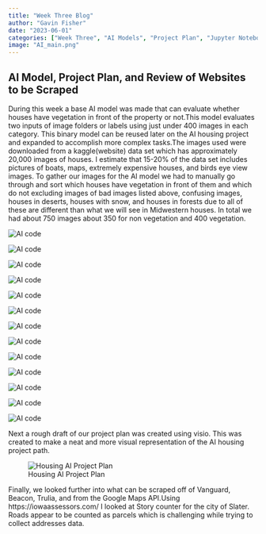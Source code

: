 ```yaml
---
title: "Week Three Blog"
author: "Gavin Fisher"
date: "2023-06-01"
categories: ["Week Three", "AI Models", "Project Plan", "Jupyter Notebook"]
image: "AI_main.png"
---
```


## AI Model, Project Plan, and Review of Websites to be Scraped

During this week a base AI model was made that can evaluate whether houses have vegetation in front of the property or not.This model evaluates two inputs of image folders or labels using just under 400 images in each category. This binary model can be reused later on the AI housing project and expanded to accomplish more complex tasks.The images used were downloaded from a kaggle(website) data set which has approximately 20,000 images of houses. I estimate that 15-20% of the data set includes pictures of boats, maps, extremely expensive houses, and birds eye view images. To gather our images for the AI model we had to manually go through and sort which houses have vegetation in front of them and which do not excluding images of bad images listed above, confusing images, houses in deserts, houses with snow, and houses in forests due to all of these are different than what we will see in Midwestern houses. In total we had about 750 images about 350 for non vegetation and 400 vegetation.

![](AI_1.png "AI code")

![](AI_2.png "AI code")

![](AI_3.png "AI code")

![](AI_45.png "AI code")

![](AI_6.png "AI code")

![](AI_62.png "AI code")

![](AI_7.png "AI code")

![](AI_8.png "AI code")

![](AI_82.png "AI code")

![](AI_9.png "AI code")

![](AI_10.png "AI code")

![](AI_102.png "AI code")

![](AI_11.png "AI code")

Next a rough draft of our project plan was created using visio. This was created to make a neat and more visual representation of the AI housing project path.

![Housing AI Project Plan](DSPG_project_plan.png "Housing AI Project Plan")

Finally, we looked further into what can be scraped off of Vanguard, Beacon, Trulia, and from the Google Maps API.Using https://iowaassessors.com/ I looked at Story counter for the city of Slater. Roads appear to be counted as parcels which is challenging while trying to collect addresses data.
